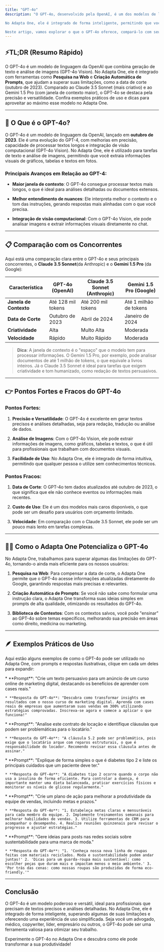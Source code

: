 ```yaml
---
title: "GPT-4o"
description: "O GPT-4o, desenvolvido pela OpenAI, é um dos modelos de linguagem mais populares disponíveis hoje, combinando capacidades avançadas de geração de texto e visão computacional. 

No Adapta One, ele é integrado de forma inteligente, permitindo que você utilize suas funcionalidades de texto e análise de imagens (através do GPT-4o Vision) de maneira simples e eficiente.

Neste artigo, vamos explorar o que o GPT-4o oferece, compará-lo com seus principais concorrentes (Claude 3.5 Sonnet e Gemini 1.5 Pro) e mostrar como o Adapta One potencializa sua utilização, especialmente para usuários não técnicos."
---
```


## ⚡️TL;DR (Resumo Rápido)

O GPT-4o é um modelo de linguagem da OpenAI que combina geração de texto e análise de imagens (GPT-4o Vision). No Adapta One, ele é integrado com ferramentas como **Pesquisa na Web** e **Criação Automática de Prompts**, que ajudam a superar suas limitações, como a data de corte (outubro de 2023). Comparado ao Claude 3.5 Sonnet (mais criativo) e ao Gemini 1.5 Pro (com janela de contexto maior), o GPT-4o se destaca pela precisão e versatilidade. Confira exemplos práticos de uso e dicas para aproveitar ao máximo esse modelo no Adapta One.

***

## 🤔 O Que é o GPT-4o?

O GPT-4o é um modelo de linguagem da OpenAI, lançado em **outubro de 2023**. Ele é uma evolução do GPT-4, com melhorias em precisão, capacidade de processar textos longos e integração de visão computacional (GPT-4o Vision). No Adapta One, ele é utilizado para tarefas de texto e análise de imagens, permitindo que você extraia informações visuais de gráficos, tabelas e textos em fotos.

### Principais Avanços em Relação ao GPT-4:

* **Maior janela de contexto**: O GPT-4o consegue processar textos mais longos, o que é ideal para análises detalhadas ou documentos extensos.

* **Melhor entendimento de nuances**: Ele interpreta melhor o contexto e o tom das instruções, gerando respostas mais alinhadas com o que você precisa.

* **Integração de visão computacional**: Com o GPT-4o Vision, ele pode analisar imagens e extrair informações visuais diretamente no chat.

***

## 📋 Comparação com os Concorrentes

Aqui está uma comparação clara entre o GPT-4o e seus principais concorrentes, o **Claude 3.5 Sonnet**(da Anthropic) e o **Gemini 1.5 Pro** (da Google):

| Característica         | GPT-4o (OpenAI)    | Claude 3.5 Sonnet (Anthropic) | Gemini 1.5 Pro (Google) |
| ---------------------- | ------------------ | ----------------------------- | ----------------------- |
| **Janela de Contexto** | Até 128 mil tokens | Até 200 mil tokens            | Até 1 milhão de tokens  |
| **Data de Corte**      | Outubro de 2023    | Abril de 2024                 | Janeiro de 2024         |
| **Criatividade**       | Alta               | Multo Alta                    | Moderada                |
| **Velocidade**         | Rápido             | Muito Rápido                  | Moderada                |

> **Dica**: A janela de contexto é o "espaço" que o modelo tem para processar informações. O Gemini 1.5 Pro, por exemplo, pode analisar documentos de até 1 milhão de tokens, o que equivale a livros inteiros. Já o Claude 3.5 Sonnet é ideal para tarefas que exigem criatividade e tom humanizado, como redação de textos persuasivos.

***

## 👉 Pontos Fortes e Fracos do GPT-4o

### Pontos Fortes:

1. **Precisão e Versatilidade**: O GPT-4o é excelente em gerar textos precisos e análises detalhadas, seja para redação, tradução ou análise de dados.

2. **Análise de Imagens**: Com o GPT-4o Vision, ele pode extrair informações de imagens, como gráficos, tabelas e textos, o que é útil para profissionais que trabalham com documentos visuais.

3. **Facilidade de Uso**: No Adapta One, ele é integrado de forma intuitiva, permitindo que qualquer pessoa o utilize sem conhecimentos técnicos.

### Pontos Fracos:

1. **Data de Corte**: O GPT-4o tem dados atualizados até outubro de 2023, o que significa que ele não conhece eventos ou informações mais recentes.

2. **Custo de Uso**: Ele é um dos modelos mais caros disponíveis, o que pode ser um desafio para usuários com orçamento limitado.

3. **Velocidade**: Em comparação com o Claude 3.5 Sonnet, ele pode ser um pouco mais lento em tarefas complexas.

***

## 🏋️‍♀️ Como o Adapta One Potencializa o GPT-4o

No Adapta One, trabalhamos para superar algumas das limitações do GPT-4o, tornando-o ainda mais eficiente para os nossos usuários:

1. **Pesquisa na Web**: Para compensar a data de corte, o Adapta One permite que o GPT-4o acesse informações atualizadas diretamente do Google, garantindo respostas mais precisas e relevantes.

2. **Criação Automática de Prompts**: Se você não sabe como formular uma instrução clara, o Adapta One transforma suas ideias simples em prompts de alta qualidade, otimizando os resultados do GPT-4o.

3. **Biblioteca de Contextos**: Com os contextos salvos, você pode "ensinar" ao GPT-4o sobre temas específicos, melhorando sua precisão em áreas como direito, medicina ou marketing.

***

## 🪶 Exemplos Práticos de Uso

Aqui estão alguns exemplos de como o GPT-4o pode ser utilizado no Adapta One, com prompts e respostas ilustrativas, clique em cada um deles para expandir:

<AccordionGroup>
  <Accordion title="1. Para Copywriters" defaultOpen={false} icon="pen">
    * **Prompt**: "Crie um texto persuasivo para um anúncio de um curso online de marketing digital, destacando os benefícios de aprender com cases reais."

    * **Resposta do GPT-4o**: "Descubra como transformar insights em resultados com o nosso curso de marketing digital. Aprenda com cases reais de empresas que aumentaram suas vendas em 300% utilizando estratégias comprovadas. Inscreva-se agora e comece a aplicar o que funciona!"
  </Accordion>

  <Accordion title="2. Para Advogados" defaultOpen={false} icon="scale-balanced">
    * **Prompt**: "Analise este contrato de locação e identifique cláusulas que podem ser problemáticas para o locatário."

    * **Resposta do GPT-4o**: "A cláusula 5.2 pode ser problemática, pois exige que o locatário arque com reparos estruturais, o que é responsabilidade do locador. Recomendo revisar essa cláusula antes de assinar."
  </Accordion>

  <Accordion title="3. Para Médicos" defaultOpen={false} icon="stethoscope">
    * **Prompt**: "Explique de forma simples o que é diabetes tipo 2 e liste os principais cuidados que um paciente deve ter."

    * **Resposta do GPT-4o**: "A diabetes tipo 2 ocorre quando o corpo não usa a insulina de forma eficiente. Para controlar a doença, é importante manter uma dieta balanceada, praticar exercícios físicos e monitorar os níveis de glicose regularmente."
  </Accordion>

  <Accordion title="4. Para Gestores" defaultOpen={false} icon="people-group">
    * **Prompt**: "Crie um plano de ação para melhorar a produtividade da equipe de vendas, incluindo metas e prazos."

    * **Resposta do GPT-4o**: "1. Estabeleça metas claras e mensuráveis para cada membro da equipe. 2. Implemente treinamentos semanais para melhorar habilidades de vendas. 3. Utilize ferramentas de CRM para acompanhar o desempenho. 4. Realize reuniões quinzenais para revisar o progresso e ajustar estratégias."
  </Accordion>

  <Accordion title="5. Para Criadores de Conteúdo" defaultOpen={false} icon="hashtag">
    * **Prompt**: "Gere ideias para posts nas redes sociais sobre sustentabilidade para uma marca de moda."

    * **Resposta do GPT-4o**: "1. 'Conheça nossa nova linha de roupas feitas com materiais reciclados. Moda e sustentabilidade podem andar juntas!' 2. 'Dicas para um guarda-roupa mais sustentável: como escolher peças que duram mais e impactam menos o meio ambiente.' 3. 'Por trás das cenas: como nossas roupas são produzidas de forma eco-friendly.'"
  </Accordion>
</AccordionGroup>

***

## Conclusão

O GPT-4o é um modelo poderoso e versátil, ideal para profissionais que precisam de textos precisos e análises detalhadas. No Adapta One, ele é integrado de forma inteligente, superando algumas de suas limitações e oferecendo uma experiência de uso simplificada. Seja você um advogado, médico, copywriter, líder, empresário ou outros, o GPT-4o pode ser uma ferramenta valiosa para otimizar seu trabalho.

Experimente o GPT-4o no Adapta One e descubra como ele pode transformar a sua produtividade!